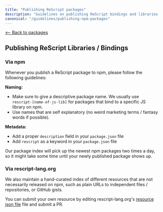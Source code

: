 ```yaml
---
title: "Publishing ReScript packages"
description: "Guidelines on publishing ReScript bindings and libraries to our Package Index"
canonical: "/guidelines/publishing-npm-packages"
---
```


[\<-- Back to packages](../../packages)

## Publishing ReScript Libraries / Bindings

### Via npm

Whenever you publish a ReScript package to npm, please follow the following guidelines:

**Naming:**
- Make sure to give a descriptive package name. We usually use `rescript-[name-of-js-lib]` for packages that bind to a specific JS library on npm.
- Use names that are self explanatory (no weird marketing terms / fantasy words if possible).

**Metadata:**
- Add a proper `description` field in your `package.json` file
- Add `rescript` as a keyword in your `package.json` file

Our package index will pick up the newest npm packages two times a day, so it might take some time until your newly published package shows up.

### Via rescript-lang.org

We also maintain a hand-curated index of different resources that are not necessarily released on npm, such as plain URLs to independent files / repositories, or GitHub gists.

You can submit your own resource by editing rescript-lang.org's [resource json file](https://github.com/reason-association/rescript-lang.org/blob/master/data/packages_url_resources.json) file and submit a PR.
